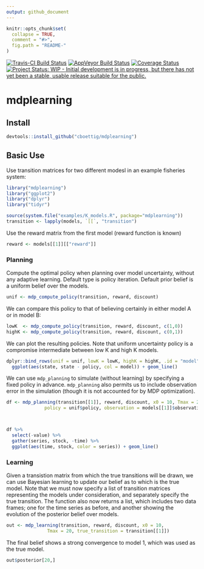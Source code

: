 ```yaml
---
output: github_document
---
```


<!-- README.md is generated from README.Rmd. Please edit that file -->

```r
knitr::opts_chunk$set(
  collapse = TRUE,
  comment = "#>",
  fig.path = "README-"
)
```

[![Travis-CI Build Status](https://travis-ci.org/cboettig/mdplearning.svg?branch=master)](https://travis-ci.org/cboettig/mdplearning)
[![AppVeyor Build Status](https://ci.appveyor.com/api/projects/status/github/cboettig/mdplearning?branch=master&svg=true)](https://ci.appveyor.com/project/cboettig/mdplearning)
[![Coverage Status](https://img.shields.io/codecov/c/github/cboettig/mdplearning/master.svg)](https://codecov.io/github/cboettig/mdplearning?branch=master)
[![Project Status: WIP - Initial development is in progress, but there has not yet been a stable, usable release suitable for the public.](http://www.repostatus.org/badges/latest/wip.svg)](http://www.repostatus.org/#wip)

<!-- [![](http://www.r-pkg.org/badges/version/mdplearning)](http://www.r-pkg.org/pkg/mdplearning) -->


# mdplearning

## Install

```r
devtools::install_github("cboettig/mdplearning")
```

## Basic Use

Use transition matrices for two different modesl in an example fisheries system:

```r
library("mdplearning")
library("ggplot2")
library("dplyr")
library("tidyr")
```

```r
source(system.file("examples/K_models.R", package="mdplearning"))
transition <- lapply(models, `[[`, "transition")
```


Use the reward matrix from the first model (reward function is known)

```r
reward <- models[[1]][["reward"]]
```


### Planning

Compute the optimal policy when planning over model uncertainty, without any adaptive learning. Default type is policy iteration. Default prior belief is a uniform belief over the models.

```r
unif <- mdp_compute_policy(transition, reward, discount)
```

We can compare this policy to that of believing certainly in either model A or in model B:

```r
lowK  <- mdp_compute_policy(transition, reward, discount, c(1,0))
highK <- mdp_compute_policy(transition, reward, discount, c(0,1))
```

We can plot the resulting policies. Note that uniform uncertainty policy is a compromise intermediate between low K and high K models.

```r
dplyr::bind_rows(unif = unif, lowK = lowK, highK = highK, .id = "model") %>%
  ggplot(aes(state, state - policy, col = model)) + geom_line()
```


We can use `mdp_planning` to simulate (without learning) by specifying a fixed policy in advance. `mdp_planning` also permits us to include observation error in the simulation (though it is not accounted for by MDP optimization).


```r
df <- mdp_planning(transition[[1]], reward, discount, x0 = 10, Tmax = 20, 
              policy = unif$policy, observation = models[[1]]$observation)



df %>% 
  select(-value) %>% 
  gather(series, stock, -time) %>% 
  ggplot(aes(time, stock, color = series)) + geom_line()
```




### Learning 

Given a transistion matrix from which the true transitions will be drawn, we can use Bayesian learning to update our belief as to which is the true model.  Note that we must now specify a list of transition matrices representing the models under consideration, and separately specify the true transition.  The function also now returns a list, which includes two data frames; one for the time series as before, and another showing the evolution of the posterior belief over models. 

```r
out <- mdp_learning(transition, reward, discount, x0 = 10, 
               Tmax = 20, true_transition = transition[[1]])

```

The final belief shows a strong convergence to model 1, which was used as the true model.

```r
out$posterior[20,]
```


